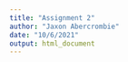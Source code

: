 ```yaml
---
title: "Assignment 2"
author: "Jaxon Abercrombie"
date: "10/6/2021"
output: html_document
---
```


```r

```

```r

```
